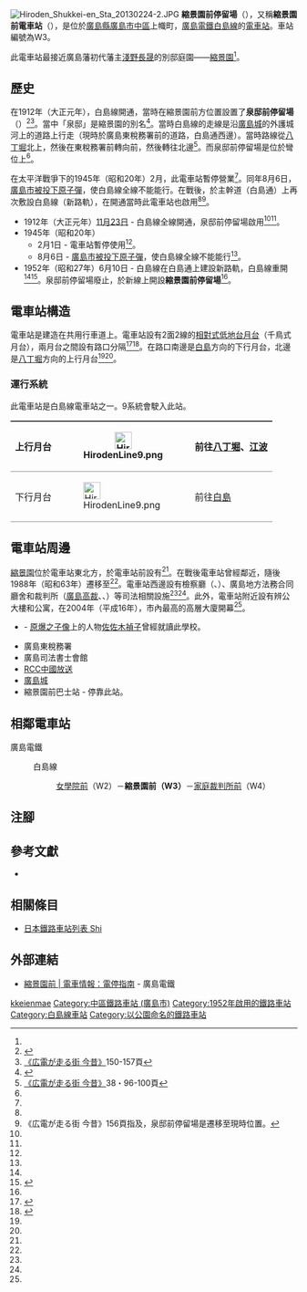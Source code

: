 {{Infobox station
|公司色 = #009944
|站名 = 縮景園前
|圖片 = Hiroden Shukkei-en Sta 20130224-1.JPG
|圖片說明 = 八丁堀方向月台
|日文原名 = 縮景園前
|平假名 = しゅっけいえんまえ
|羅馬拼音 = Shukkeien-mae
|副站名 = 
|所在地 = {{JPN}}[[廣島縣|廣島縣]][[廣島市|廣島市]][[中區_(廣島市)|中區]]上幟町
|座標 = {{coord|34|23|58.77|N|132|27|54.93|E|type:railwaystation_region:JP-24|display=inline,title}}
|車站構造 = [[地面車站|地面車站]]
|月台配置 = 2面2線
|啟用年月日 = 1952年（昭和27年）6月10日
|廢站年月日 = 
|乘客人數 = 
|上下車人次 = 
|統計年度 = 
|轉車 = 
|全寬備註 = 
|adjacent = {{Adjacent stations|system=廣島電鐵|line=白島線|left=女學院前|right=家庭裁判所|note-left=W2<br/>0.2km|note-mid={{Color|#a3938a|●}}W3<br/>距離[[八丁堀停留場|八丁堀]]0.7km|note-right=W4<br>0.3km}}
}}
[[File:Hiroden_Shukkei-en_Sta_20130224-2.JPG|thumb]]
'''縮景園前停留場'''（{{jpn|j=縮景園前停留場|hg=しゅっけいえんまえていりゅうじょう|rm=Shukkeien-mae teiryūjō|f=y}}），又稱'''縮景園前電車站'''（{{jpn|j=縮景園前電停}}），是位於[[廣島縣|廣島縣]][[廣島市|廣島市]][[中區_(廣島市)|中區]]上幟町，[[廣島電鐵|廣島電鐵]][[白島線|白島線]]的[[電車站|電車站]]。車站編號為W3。

此電車站最接近廣島藩初代藩主[[淺野長晟|淺野長晟]]的別邸庭園——[[縮景園|縮景園]]<ref name=line/>。

== 歷史 ==
在1912年（大正元年），白島線開通，當時在縮景園前方位置設置了'''泉邸前停留場'''（{{jpn|j=泉邸前停留場|hg=せんていまえていりゅうじょう}}）<ref name=chizu38>{{cite book|author=[[今尾惠介|今尾惠介]]（監修） |title={{Translink|ja|日本鉄道旅行地図帳|日本鐵道旅行地圖帳}} - 全線・全駅・全廃線 |publisher=[[新潮社|新潮社]] |volume=11 中国四国 |year=2009 |isbn=978-4-10-790029-6 |pages=18・38頁}}</ref><ref name=osafune2>[[#osafune|《広電が走る街 今昔》]]150-157頁</ref>。當中「泉邸」是縮景園的別名<ref>{{Cite web |url=http://www.hiroshima-navi.or.jp/sightseeing/rekishi_bunka/kokuho_bunkazai/4383.php |title=縮景園 |accessdate=2016-09-25 |work=廣島Navigator|publisher=廣島觀光會議局}}</ref>。當時白島線的走線是沿[[廣島城|廣島城]]的外護城河上的道路上行走（現時於廣島東稅務署前的道路，白島通西邊）。當時路線從[[八丁堀停留場|八丁堀]]北上，然後在東稅務署前轉向{{Translink|ja|広島県立美術館|廣島縣立美術館}}前，然後轉往北邊<ref name=osafune>[[#osafune|《広電が走る街 今昔》]]38・96-100頁</ref>。而泉邸前停留場是位於彎位上<ref name=osafune/>。

在太平洋戰爭下的1945年（昭和20年）2月，此電車站暫停營業<ref name=osafune2/>。同年8月6日，[[廣島市原子彈爆炸|廣島市被投下原子彈]]，使白島線全線不能能行。在戰後，於主幹道（白島通）上再次敷設白島線（新路軌），在開通當時此電車站也啟用<ref name=chizu38/><ref>《広電が走る街 今昔》156頁指及，泉邸前停留場是遷移至現時位置。</ref>。

* 1912年（大正元年）[[11月23日|11月23日]] - 白島線全線開通，泉邸前停留場啟用<ref name=chizu38/><ref name=osafune2/>。
* 1945年（昭和20年）
** 2月1日 - 電車站暫停使用<ref name=osafune2/>。
** 8月6日 - [[廣島市原子彈爆炸|廣島市被投下原子彈]]，使白島線全線不能能行<ref name=osafune2/>。
* 1952年（昭和27年）6月10日 - 白島線在白島通上建設新路軌，白島線重開<ref name=osafune2/><ref name="HIRODEN10070_125">{{Cite book|title=広島電鉄開業100年・創立70年史 |year=2012 |publisher=広島電鉄 |page=125|language=ja}}</ref>。泉邸前停留場廢止，於新線上開設'''縮景園前停留場'''<ref name=chizu38/>。

== 電車站構造 ==
電車站是建造在共用行車道上。電車站設有2面2線的[[相對式月台|相對式低地台月台]]（千鳥式月台），兩月台之間設有路口分隔<ref name=line>{{Cite book|author=川島令三 |authorlink=川島令三 |title=山陽・山陰ライン 全線・全駅・全配線 |year=2012 |publisher=[[講談社|講談社]] |series=【図説】 日本の鉄道 |isbn=978-4-06-295157-9 |volume=第7巻 広島エリア |pages=8・85頁|language=ja}}</ref><ref name=jijo>{{Cite book|author=川島令三 |title={{Translink|ja|全国鉄道事情大研究|全國鐵道事情大研究}} |year=2009 |publisher={{Translink|ja|草思社}} |isbn=978-4-7942-1711-0 |volume=中国篇 2 |pages=103・107頁}}</ref>。在路口南邊是[[白島停留場|白島]]方向的下行月台，北邊是[[八丁堀停留場|八丁堀]]方向的上行月台<ref name=line/><ref name=jijo/>。

=== 運行系統 ===
{{See also|廣島電鐵#運行系統}}
此電車站是白島線電車站之一。9系統會駛入此站。
{| style="border-collapse: collapse;"
|-
! style="border-width: 2px 0; border-style: ridge; padding: 2px .5em;"|上行月台
| style="border-width: 2px 0; border-style: ridge; padding: 2px .5em;"|[[File:HirodenLine9.png|30px]]
| style="border-width: 2px 0; border-style: ridge; padding: 2px .5em;"|前往[[八丁堀停留場|八丁堀]]、[[江波停留場|江波]]
|-
! style="border-width: 2px 0; border-style: ridge; padding: 2px .5em;"|下行月台
| style="border-width: 2px 0; border-style: ridge; padding: 2px .5em;"|[[File:HirodenLine9.png|30px]]
| style="border-width: 2px 0; border-style: ridge; padding: 2px .5em;"|前往[[白島停留場|白島]]
|}

== 電車站周邊 ==
[[縮景園|縮景園]]位於電車站東北方，於電車站前設有{{Translink|ja|広島県立美術館|廣島縣立美術館}}<ref name=osafune/>。在戰後電車站曾經鄰近{{Translink|ja|広島県立図書館|廣島縣立圖書館}}，隨後1988年（昭和63年）遷移至{{Translink|ja|千田町 (広島市)|千田町 (廣島市)|千田町}}<ref name=osafune/>。電車站西邊設有檢察廳（{{Translink|ja|広島高等検察庁|廣島高等檢察廳|廣島高檢}}、{{Translink|ja|広島地方検察庁|廣島地方檢察廳|地檢}}）、廣島地方法務合同廳舍和裁判所（[[廣島高等裁判所|廣島高裁]]、{{Translink|ja|広島地方裁判所|廣島地方裁判所|地裁}}、{{Translink|ja|広島簡易裁判所|廣島簡易裁判所|簡裁}}）等司法相關設施<ref name=osafune/><ref name=jijo/>。此外，電車站附近設有辨公大樓和公寓，在2004年（平成16年），市內最高的高層大廈{{Translink|ja|アーバンビューグランドタワー|Urban View Grand Tower}}開幕<ref name=osafune/>。
*{{Translink|ja|広島市立幟町中学校|廣島市立幟町中學}} - [[原爆之子像|原爆之子像]]上的人物[[佐佐木禎子|佐佐木禎子]]曾經就讀此學校。
*廣島東稅務署
*廣島司法書士會館
*[[中國放送|RCC中國放送]]
*[[廣島城|廣島城]]
*縮景園前巴士站 - {{Translink|ja|広電バス|廣電巴士}}{{Translink|ja|広島電鉄仁保営業課#現行路線|島廣電鐵仁保營業課#現行路線|12號線}}停靠此站。

== 相鄰電車站 ==
; 廣島電鐵
: {{color|#a3938a|■}}白島線
:: [[女學院前停留場|女學院前]]（W2）－'''縮景園前（W3）'''－[[家庭裁判所前停留場|家庭裁判所前]]（W4）
== 注腳 ==
{{Reflist}}
== 參考文獻 ==
* {{Cite book|author=長船友則 |title={{lang|ja|広電が走る街 今昔}} |year=2005 |publisher=[[JTB出版|JTB出版]] |series=JTB Can Books |isbn=4-533-05986-4|language=ja |ref=osafune}}
== 相關條目 ==
* [[日本鐵路車站列表_Shi|日本鐵路車站列表 Shi]]
== 外部連結 ==
* [http://www.hiroden.co.jp/train/route-guide/stop-guide/w-3.html 縮景園前 | 電車情報：電停指南]{{ja icon}} - 廣島電鐵
{{白島線}}
{{DEFAULTSORT:Shukkeien-mae}}
[[Category:日本鐵路車站_Shu|kkeienmae]]
[[Category:中區鐵路車站_(廣島市)|Category:中區鐵路車站 (廣島市)]]
[[Category:1952年啟用的鐵路車站|Category:1952年啟用的鐵路車站]]
[[Category:白島線車站|Category:白島線車站]]
[[Category:以公園命名的鐵路車站|Category:以公園命名的鐵路車站]]